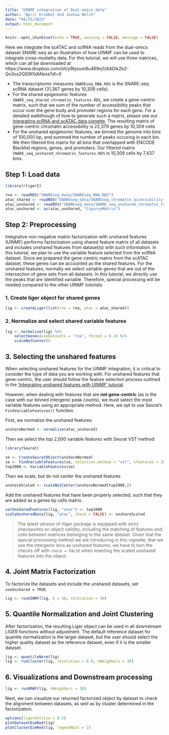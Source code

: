 ```yaml
---
title: "UINMF integration of Dual-omics data"
author: "April Kriebel and Joshua Welch"
date: "04/25/2023"
output: html_document
---
```



```r
knitr::opts_chunk$set(echo = TRUE, warning = FALSE, message = FALSE)
```

Here we integrate the scATAC and scRNA reads from the dual-omics dataset SNARE-seq as an illustration of how UINMF can be used to integrate cross-modality data. For this tutorial, we will use three matrices, which can all be downloaded at https://www.dropbox.com/sh/y9kjoum8u469nj1/AADik2b2-Qo3os2QSWXdIAbna?dl=0

- The transcriptomic measures `SNAREseq_RNA.RDS` is the SNARE-seq scRNA dataset (31,367 genes by 10,309 cells).
- For the shared epigenomic features `SNARE_seq_shared_chromatin_features.RDS`, we create a gene-centric matrix, such that we sum of the number of accessibiltiy peaks that occur over the gene body and promoter regions for each gene. For a detailed walkthough of how to generate such a matrix, please see our [Integrating scRNA and scATAC data vignette](Integrating_scRNA_and_scATAC_data.html). The resulting matrix of gene-centric chromatin accessibility is 22,379 genes by 10,309 cells
- For the unshared epigenomic features, we binned the genome into bins of 100,000 bp, and summed the number of peaks occuring in each bin. We then filtered this matrix for all bins that overlapped with ENCODE Blacklist regions, genes, and promoters. Our filtered matrix `SNARE_seq_unshared_chromatin_features.RDS` is 10,309 cells by 7,437 bins.

## Step 1: Load data

```r
library(rliger2)

rna <- readRDS("SNAREseq_data/SNAREseq_RNA.RDS")
atac_shared <- readRDS("SNAREseq_data/SNAREseq_chromatin_accessibility_shared.RDS")
atac_unshared <- readRDS("SNAREseq_data/SNARE_seq_unshared_chromatin_features.RDS")
atac_unshared <- as(atac_unshared, "CsparseMatrix")
```

## Step 2: Preprocessing

Integrative non-negative matrix factorization with unshared features (UINMF) performs factorization using shared feature matrix of all datasets and includes unshared features from dataset(s) with such information. In this tutorial, we plan to use the variable feature selected from the scRNA dataset. Since we prepared the gene-centric matrix from the scATAC dataset, these genes can be accounted as the shared features. For the unshared features, normally we select variable genes that are out of the intersection of gene sets from all datasets. In this tutorial, we directly use the peaks that are identified variable. Therefore, special processing will be needed compared to the other UINMF tutorials. 

### 1. Create liger object for shared genes

```r
lig <- createLiger(list(rna = rna, atac = atac_shared))
```

### 2. Normalize and select shared variable features

```r
lig <- normalize(lig) %>%
    selectGenes(useDatasets = "rna", thresh = 0.1) %>%
    scaleNotCenter()
```

## 3. Selecting the unshared features

When selecting unshared features for the UINMF integration, it is critical to consider the type of data you are working with. For unshared features that gene-centric, the user should follow the feature selection process outlined in the ['Integrating unshared features with UINMF' tutorial](UINMF_vignette.html).

However, when dealing with features that are **not gene-centric** (as is the case with our binned intergenic peak counts), we must select the most variable features using an appropriate method. Here, we opt to use Seurat's `FindVariableFeatures()` function.

First, we normalize the unshared features:

```r
unshareNormed <- normalize(atac_unshared)
```

Then we select the top 2,000 variable features with Seurat VST method:

```r
library(Seurat)

se <- CreateSeuratObject(unshareNormed)
se <- FindVariableFeatures(se, selection.method = "vst", nfeatures = 2000)
top2000 <- VariableFeatures(se)
```

Then we scale, but do not center the unshared features

```r
unshareScaled <- scaleNotCenter(unshareNormed[top2000,])
```

Add the unshared features that have been properly selected, such that they are added as a genes by cells matrix. 

```r
varUnsharedFeatures(lig, "atac") <- top2000
scaleUnsharedData(lig, "atac", check = FALSE) <- unshareScaled
```

>The latest version of rliger package is equipped with strict checkpoints on object validity, including the matching of features and cells between matrices belonging to the same dataset. Given that the special processing method we are introducing in this vignette, that we use the intergenic bins as unshared features, we have to turn the checks off with `check = FALSE` when inserting the scaled unshared features into the object.

## 4. Joint Matrix Factorization

To factorize the datasets and include the unshared datasets, set `useUnshared = TRUE`. 

```r
lig <- runUINMF(lig, k = 30, nIteration = 30)
```

## 5. Quantile Normalization and Joint Clustering

After factorization, the resulting Liger object can be used in all downstream LIGER functions without adjustment. The default reference dataset for quantile normalization is the larger dataset, but the user should select the higher quality dataset as the reference dataset, even if it is the smaller dataset.


```r
lig <- quantileNorm(lig)
lig <- runCluster(lig, resolution = 0.8, nNeighbors = 30)
```

## 6. Visualizations and Downstream processing

```r
lig <- runUMAP(lig, nNeighbors = 30)
```

Next, we can visualize our returned factorized object by dataset to check the alignment between datasets, as well as by cluster determined in the factorization.

```r
options(ligerDotSize = 0.5)
plotDatasetDimRed(lig)
plotClusterDimRed(lig, legendNCol = 2)
```
